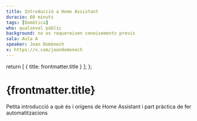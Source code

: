 ```yaml
---
title: Introducció a Home Assistant
duracio: 60 minuts
tags: [Domòtica]
who: qualsevol públic
background: no es requereixen coneixements previs
sala: Aula A
speaker: Joan Domènech
x: https://x.com/joandomenech
---
```



  return [
    { title: frontmatter.title }
  ];
};

<Tags tags={frontmatter.tags} sala={frontmatter.sala} />

# {frontmatter.title}

Petita introducció a què és i orígens de Home Assistant i part pràctica de fer automatitzacions

<Speaker name={frontmatter.speaker} x={frontmatter.x} />